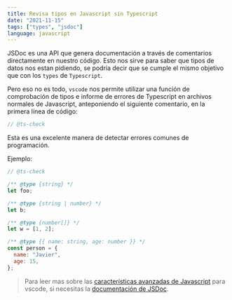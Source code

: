 ```yaml
---
title: Revisa tipos en Javascript sin Typescript
date: "2021-11-15"
tags: ["types", "jsdoc"]
language: javascript
---
```


JSDoc es una API que genera documentación a través de comentarios directamente en nuestro código. Esto nos sirve para saber que tipos de datos nos estan pidiendo, se podría decir que se cumple el mismo objetivo que con los `types` de `Typescript`.

Pero eso no es todo, `vscode` nos permite utilizar una función de comprobación de tipos e informe de errores de Typescript en archivos normales de Javascript, anteponiendo el siguiente comentario, en la primera línea de código:

```js
// @ts-check
```

Esta es una excelente manera de detectar errores comunes de programación.

Ejemplo:

```js
// @ts-check

/** @type {string} */
let foo;

/** @type {string | number} */
let b;

/** @type {number[]} */
let w = [1, 2];

/** @type {{ name: string, age: number }} */
const person = {
  name: "Javier",
  age: 15,
};
```

> Para leer mas sobre las [características avanzadas de Javascript](https://code.visualstudio.com/docs/nodejs/working-with-javascript) para vscode, si necesitas la [documentación de JSDoc](https://jsdoc.app/about-getting-started.html).
